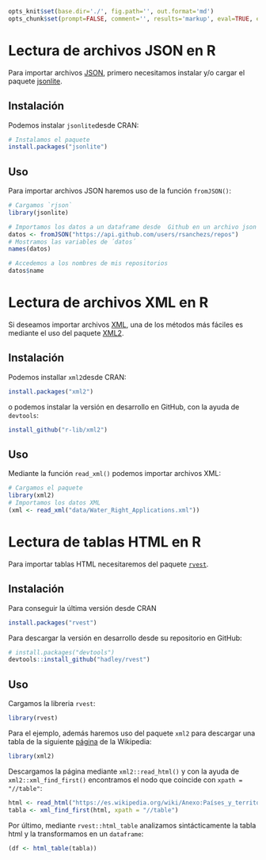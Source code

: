 ```r
opts_knit$set(base.dir='./', fig.path='', out.format='md')
opts_chunk$set(prompt=FALSE, comment='', results='markup', eval=TRUE, echo=TRUE)
```




# Lectura de archivos JSON en R

Para importar archivos [JSON](http://json.org/), primero necesitamos instalar y/o cargar el paquete [jsonlite](https://cran.r-project.org/web/packages/jsonlite/vignettes/json-aaquickstart.html).

## Instalación

Podemos instalar `jsonlite`desde CRAN:

```r
# Instalamos el paquete
install.packages("jsonlite")
```

## Uso

Para importar archivos JSON haremos uso de la función `fromJSON()`:


```r
# Cargamos `rjson`
library(jsonlite)
```


```r
# Importamos los datos a un dataframe desde  Github en un archivo json
datos <- fromJSON("https://api.github.com/users/rsanchezs/repos")
# Mostramos las variables de ´datos´
names(datos)
```

```r
# Accedemos a los nombres de mis repositorios
datos$name
```


# Lectura de archivos XML en R

Si deseamos importar archivos [XML](https://es.wikipedia.org/wiki/Extensible_Markup_Language), una de los métodos más fáciles es mediante el uso del paquete [XML2](https://www.rdocumentation.org/packages/xml2/versions/1.1.1).

## Instalación

Podemos installar `xml2`desde CRAN:

```r
install.packages("xml2")
```

o podemos instalar la versión en desarrollo en GitHub, con la ayuda de `devtools`:

```r
install_github("r-lib/xml2")
```

## Uso

Mediante la función `read_xml()` podemos importar archivos XML:

```r
# Cargamos el paquete
library(xml2)
# Importamos los datos XML 
(xml <- read_xml("data/Water_Right_Applications.xml"))
```



# Lectura de tablas HTML en R

Para importar tablas HTML necesitaremos del paquete [`rvest`](https://www.rdocumentation.org/packages/rvest/versions/0.3.2).

## Instalación 

Para conseguir la última versión desde CRAN

```r
install.packages("rvest")
```

Para descargar la versión en desarrollo desde su repositorio en GitHub:

```r
# install.packages("devtools")
devtools::install_github("hadley/rvest")
```


## Uso

Cargamos la libreria `rvest`:

```r
library(rvest)
```

Para el ejemplo, además haremos uso del paquete `xml2` para descargar una tabla de la siguiente [página]("https://es.wikipedia.org/wiki/Anexo:Países_y_territorios_dependientes_por_población) de la Wikipedia:

```r
library(xml2)
```

Descargamos la página mediante `xml2::read_html()` y con la ayuda de `xml2::xml_find_first()` encontramos el nodo que coincide con `xpath = "//table"`:

```r
html <- read_html("https://es.wikipedia.org/wiki/Anexo:Países_y_territorios_dependientes_por_población")
tabla <- xml_find_first(html, xpath = "//table")
```

Por último, mediante `rvest::html_table` analizamos sintácticamente la tabla html y la transformamos en un `dataframe`:

```r
(df <- html_table(tabla))
```


















